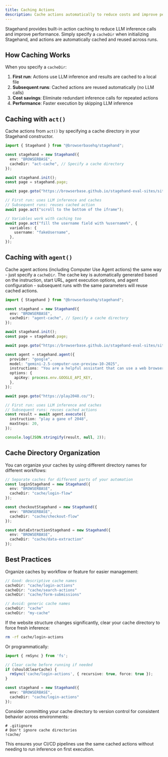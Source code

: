 ```yaml
---
title: Caching Actions
description: Cache actions automatically to reduce costs and improve performance
---
```


Stagehand provides built-in action caching to reduce LLM inference calls and improve performance. Simply specify a `cacheDir` when initializing Stagehand, and actions are automatically cached and reused across runs.

## How Caching Works

When you specify a `cacheDir`:
1. **First run**: Actions use LLM inference and results are cached to a local file
2. **Subsequent runs**: Cached actions are reused automatically (no LLM calls)
3. **Cost savings**: Eliminate redundant inference calls for repeated actions
4. **Performance**: Faster execution by skipping LLM inference

## Caching with `act()`

Cache actions from `act()` by specifying a cache directory in your Stagehand constructor.

```typescript
import { Stagehand } from "@browserbasehq/stagehand";

const stagehand = new Stagehand({
  env: "BROWSERBASE",
  cacheDir: "act-cache", // Specify a cache directory
});

await stagehand.init();
const page = stagehand.page;

await page.goto("https://browserbase.github.io/stagehand-eval-sites/sites/iframe-same-proc-scroll/");

// First run: uses LLM inference and caches
// Subsequent runs: reuses cached action
await page.act("scroll to the bottom of the iframe");

// Variables work with caching too
await page.act("fill the username field with %username%", {
  variables: {
    username: "fakeUsername",
  },
});
```

## Caching with `agent()`

Cache agent actions (including Computer Use Agent actions) the same way - just specify a `cacheDir`. The cache key is automatically generated based on the instruction, start URL, agent execution options, and agent configuration - subsequent runs with the same parameters will reuse cached actions.

```typescript
import { Stagehand } from "@browserbasehq/stagehand";

const stagehand = new Stagehand({
  env: "BROWSERBASE",
  cacheDir: "agent-cache", // Specify a cache directory
});

await stagehand.init();
const page = stagehand.page;

await page.goto("https://browserbase.github.io/stagehand-eval-sites/sites/drag-drop/");

const agent = stagehand.agent({
  provider: "google",
  model: "gemini-2.5-computer-use-preview-10-2025",
  instructions: "You are a helpful assistant that can use a web browser.",
  options: {
    apiKey: process.env.GOOGLE_API_KEY,
  },
});

await page.goto("https://play2048.co/");

// First run: uses LLM inference and caches
// Subsequent runs: reuses cached actions
const result = await agent.execute({
  instruction: "play a gane of 2048",
  maxSteps: 20,
});

console.log(JSON.stringify(result, null, 2));
```

## Cache Directory Organization

You can organize your caches by using different directory names for different workflows:

```typescript
// Separate caches for different parts of your automation
const loginStagehand = new Stagehand({
  env: "BROWSERBASE",
  cacheDir: "cache/login-flow"
});

const checkoutStagehand = new Stagehand({
  env: "BROWSERBASE",
  cacheDir: "cache/checkout-flow"
});

const dataExtractionStagehand = new Stagehand({
  env: "BROWSERBASE",
  cacheDir: "cache/data-extraction"
});
```

## Best Practices

<AccordionGroup>

<Accordion title="Use descriptive cache directories">
Organize caches by workflow or feature for easier management:

```typescript
// Good: descriptive cache names
cacheDir: "cache/login-actions"
cacheDir: "cache/search-actions"
cacheDir: "cache/form-submissions"

// Avoid: generic cache names
cacheDir: "cache"
cacheDir: "my-cache"
```
</Accordion>

<Accordion title="Clear cache when DOM changes">
If the website structure changes significantly, clear your cache directory to force fresh inference:

```bash
rm -rf cache/login-actions
```

Or programmatically:

```typescript
import { rmSync } from 'fs';

// Clear cache before running if needed
if (shouldClearCache) {
  rmSync('cache/login-actions', { recursive: true, force: true });
}

const stagehand = new Stagehand({
  env: "BROWSERBASE",
  cacheDir: "cache/login-actions"
});
```
</Accordion>

<Accordion title="Commit cache for CI/CD">
Consider committing your cache directory to version control for consistent behavior across environments:

```gitignore
# .gitignore
# Don't ignore cache directories
!cache/
```

This ensures your CI/CD pipelines use the same cached actions without needing to run inference on first execution.
</Accordion>

</AccordionGroup>